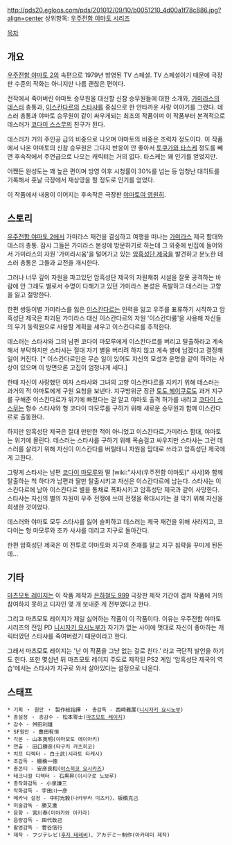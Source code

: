 http://pds20.egloos.com/pds/201012/09/10/b0051210_4d00a1f78c886.jpg?align=center
상위항목: [[우주전함 야마토 시리즈]]

[[목차]]

== 개요 ==
[[우주전함 야마토 2]]의 속편으로 1979년 방영된 TV 스페셜. TV 스페셜이기 때문에 극장판 수준의 작화는 아니지만 나름 괜찮은 편이다.

전작에서 죽어버린 야마토 승무원을 대신할 신참 승무원들에 대한 소개와, [[가미라스]]의 [[데스러]] 총통과, [[이스칸다르]]의 [[스타샤]]를 중심으로 한 안타까운 사랑 이야기를 그렸다. 데스러 총통과 야마토 승무원이 같이 싸우게되는 최초의 작품이며 이 작품부터 본격적으로 데스러가 [[코다이 스스무]]의 친구가 된다.

데스러가 거의 주인공 급의 비중으로 나오며 야마토의 비중은 조력자 정도이다. 이 작품에서 나온 야마토의 신참 승무원은 그다지 반응이 안 좋아서 [[토쿠가와 타스케]] 정도를 빼면 후속작에서 주연급으로 나오는 캐릭터는 거의 없다. 타스케는 꽤 인기를 얻었지만.

어쨌든 완성도는 꽤 높은 편이며 방영 이후 시청률이 30%를 넘는 등 엄청난 대히트를 기록해서 훗날 극장에서 재상영을 할 정도로 인기를 얻었다.

이 작품에서 내용이 이어지는 후속작은 극장판 [[야마토여 영원히]].

== 스토리 ==
[[우주전함 야마토 2]]에서 가미라스 재건을 결심하고 여행을 떠나는 [[가미라스]] 제국 함대와 데스러 총통. 잠시 그들은 가미라스 본성에 방문하기로 하는데 그 와중에 빈집에 들어와서 가미라스의 자원 '가미라시움'을 털어가고 있는 [[암흑성단 제국]]을 발견하고 분노한 데스러 총통은 그들과 교전을 개시한다.

그러나 너무 깊이 자원을 파고있던 암흑성단 제국의 자원채취 시설을 잘못 공격하는 바람에 안 그래도 별로서 수명이 다해가고 있던 가미라스 본성은 폭발하고 데스러는 고향을 잃고 절망한다.

한편 쌍둥이별 가미라스를 잃은 [[이스칸다르]]는 인력을 잃고 우주를 표류하기 시작하고 암흑성단 제국은 파괴된 가미라스 대신 이스칸다르의 자원 '이스칸다륨'을 사용해 자신들의 무기 동력원으로 사용할 계획을 세우고 이스칸다르를 추적한다.

데스러는 스타샤와 그의 남편 코다이 마모루에게 이스칸다르를 버리고 탈출하라고 계속해서 부탁하지만 스타샤는 절대 자기 별을 버리려 하지 않고 계속 별에 남겠다고 결정해 일이 커진다. [* 이스칸다르인은 무슨 일이 있어도 자신의 모성과 운명을 같이 하려는 사상이 있으며 이 방면으론 고집이 엄청나게 세다.]

한때 자신이 사랑했던 여자 스타샤와 그녀의 고향 이스칸다르를 지키기 위해 데스러는 과거의 적 야마토에게 구원 요청을 보낸다. 지구방위군 장관 [[토도 헤이쿠로]]도 과거 지구를 구해준 이스칸다르가 위기에 빠졌다는 걸 알고 야마토 출격 허가를 내리고 [[코다이 스스무]]는 형수 스타샤와 형 코다이 마모루를 구하기 위해 새로운 승무원과 함께 이스칸다르로 출동한다.

하지만 암흑성단 제국은 절대 만만한 적이 아니었고 이스칸다르,가미라스 함대, 야마토는 위기에 몰린다. 데스러는 스타샤를 구하기 위해 목숨걸고 싸우지만 스타샤는 그런 데스러를 살리기 위해 자신이 이스칸다를 버릴테니 자원을 맘대로 쓰라고 암흑성단 제국에게 고한다.

그렇게 스타샤는 남편 [[코다이 마모루]]와 딸 [wiki:"사샤(우주전함 야마토)" 사샤]와 함께 탈출하는 척 하다가 남편과 딸만 탈출시키고 자신은 이스칸다르에 남는다. 스타샤는 이스칸다르에 남아 이스칸다르 별을 통채로 폭파시키고 암흑성단 제국과 같이 사망한다. 스타샤는 자신의 별의 자원이 우주 전쟁에 쓰여 전쟁을 확대시키는 걸 막기 위해 자신을 희생한 것이었다.

데스러와 야마토 모두 스타샤를 잃어 슬퍼하고 데스러는 제국 재건을 위해 사라지고, 코다이는 형 마모루와 조카 사샤를 데리고 지구로 돌아간다.

한편 암흑성단 제국은 이 전투로 야마토와 지구의 존재를 알고 지구 침략을 꾸미게 된든데...

== 기타 ==
[[마츠모토 레이지]]는 이 작품 제작과 [[은하철도 999]] 극장판 제작 기간이 겹쳐 작품에 거의 참여하지 못하고 디자인 몇 개 보내준 게 전부였다고 한다.

그리고 마츠모토 레이지가 제일 싫어하는 작품이 이 작품이다. 이유는 우주전함 야마토 시리즈의 전임 PD [[니시자키 요시노부]]가 자기가 없는 사이에 멋대로 자신이 좋아하는 캐릭터였던 스타샤를 죽여버렸기 때문이라고 한다.

그래서 마츠모토 레이지는 '난 이 작품을 그냥 없는 걸로 친다.' 라고 극단적 발언을 하기도 한다. 또한 몇십년 뒤 마츠모토 레이지 주도로 제작된 PS2 게임 '암흑성단 제국의 역습'에서는 스타샤가 지구로 와서 살아있다는 설정으로 나온다.

== 스태프 ==

 * 기획 ・ 원안 ・ 製作総指揮 ・ 총감독 - 西崎義展([[니시자키 요시노부]])
 * 총설정 ・ 총감수 - 松本零士([[마츠모토 레이지]])
 * 감수 - 舛田利雄
 * SF원안 - 豊田有恒
 * 각본 - 山本英明(야마모토 에이아키)
 * 연출 - 田口勝彦(타구치 카츠히코)
 * 치프 디렉터 - 白土武(시라토 타케시)
 * 조감독 - 棚橋一徳
 * 총콘티 - 安彦良和([[야스히코 요시카즈]])
 * 테크니컬 디렉터 - 石黒昇(이시구로 노보루)
 * 총작화감독 - 小泉謙三
 * 작화감독 - 宇田川一彦
 * 메카닉 설정 - 中村光毅(나카무라 미츠키)、板橋克己
 * 미술감독 - 勝又激
 * 음향 - 宮川泰(미야카와 아키라)
 * 음량감독 - 田代敦己
 * 촬영감독 - 菅谷信行
 * 제작 - フジテレビ([[후지 테레비]])、アカデミー制作(아카데미 제작)
